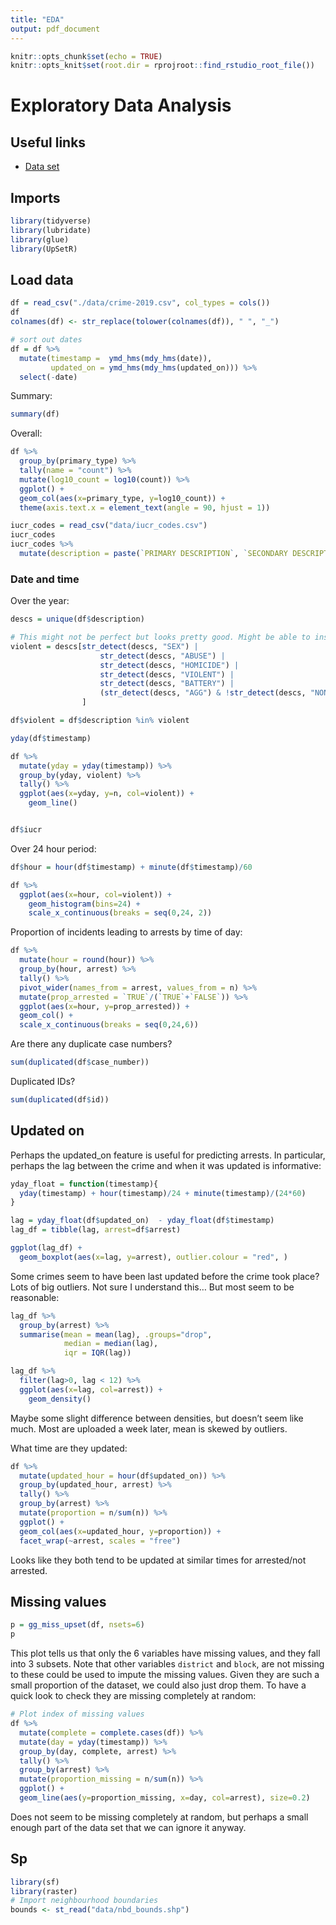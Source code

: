 ```yaml
---
title: "EDA"
output: pdf_document
---
```


```r
knitr::opts_chunk$set(echo = TRUE)
knitr::opts_knit$set(root.dir = rprojroot::find_rstudio_root_file())
```

# Exploratory Data Analysis

## Useful links
- [Data set](https://data.cityofchicago.org/Public-Safety/Crimes-2019/w98m-zvie)

## Imports
```r
library(tidyverse)
library(lubridate)
library(glue)
library(UpSetR)
```

## Load data
```r
df = read_csv("./data/crime-2019.csv", col_types = cols())
df
colnames(df) <- str_replace(tolower(colnames(df)), " ", "_")

# sort out dates
df = df %>%
  mutate(timestamp =  ymd_hms(mdy_hms(date)),
         updated_on = ymd_hms(mdy_hms(updated_on))) %>%
  select(-date)
```

Summary:
```r
summary(df)
```


Overall:
```r
df %>%
  group_by(primary_type) %>%
  tally(name = "count") %>%
  mutate(log10_count = log10(count)) %>%
  ggplot() +
  geom_col(aes(x=primary_type, y=log10_count)) +
  theme(axis.text.x = element_text(angle = 90, hjust = 1))
```

```r
iucr_codes = read_csv("data/iucr_codes.csv")
iucr_codes
iucr_codes %>%
  mutate(description = paste(`PRIMARY DESCRIPTION`, `SECONDARY DESCRIPTION`))
```


### Date and time
Over the year:
```r
descs = unique(df$description)

# This might not be perfect but looks pretty good. Might be able to instead use IUCR code?
violent = descs[str_detect(descs, "SEX") |
                    str_detect(descs, "ABUSE") |
                    str_detect(descs, "HOMICIDE") |
                    str_detect(descs, "VIOLENT") |
                    str_detect(descs, "BATTERY") |
                    (str_detect(descs, "AGG") & !str_detect(descs, "NON-AGG"))
                ]

df$violent = df$description %in% violent

yday(df$timestamp)

df %>%
  mutate(yday = yday(timestamp)) %>%
  group_by(yday, violent) %>%
  tally() %>%
  ggplot(aes(x=yday, y=n, col=violent)) +
    geom_line()


df$iucr
```


Over 24 hour period:
```r
df$hour = hour(df$timestamp) + minute(df$timestamp)/60

df %>%
  ggplot(aes(x=hour, col=violent)) +
    geom_histogram(bins=24) +
    scale_x_continuous(breaks = seq(0,24, 2))
```

Proportion of incidents leading to arrests by time of day:
```r
df %>%
  mutate(hour = round(hour)) %>%
  group_by(hour, arrest) %>%
  tally() %>%
  pivot_wider(names_from = arrest, values_from = n) %>%
  mutate(prop_arrested = `TRUE`/(`TRUE`+`FALSE`)) %>%
  ggplot(aes(x=hour, y=prop_arrested)) +
  geom_col() +
  scale_x_continuous(breaks = seq(0,24,6))
```

Are there any duplicate case numbers?
```r
sum(duplicated(df$case_number))
```
Duplicated IDs?
```r
sum(duplicated(df$id))
```
## Updated on
Perhaps the updated_on feature is useful for predicting arrests. In particular, perhaps the lag between the crime and when it was updated is informative:
```r
yday_float = function(timestamp){
  yday(timestamp) + hour(timestamp)/24 + minute(timestamp)/(24*60)
}

lag = yday_float(df$updated_on)  - yday_float(df$timestamp)
lag_df = tibble(lag, arrest=df$arrest)

ggplot(lag_df) +
  geom_boxplot(aes(x=lag, y=arrest), outlier.colour = "red", )
```
Some crimes seem to have been last updated before the crime took place? Lots of big outliers. Not sure I understand this... But most seem to be reasonable:
```r
lag_df %>%
  group_by(arrest) %>%
  summarise(mean = mean(lag), .groups="drop",
            median = median(lag),
            iqr = IQR(lag))
```

```r
lag_df %>%
  filter(lag>0, lag < 12) %>%
  ggplot(aes(x=lag, col=arrest)) +
    geom_density()
```
Maybe some slight difference between densities, but doesn't seem like much. Most are uploaded a week later, mean is skewed by outliers.


What time are they updated:
```r
df %>%
  mutate(updated_hour = hour(df$updated_on)) %>%
  group_by(updated_hour, arrest) %>%
  tally() %>%
  group_by(arrest) %>%
  mutate(proportion = n/sum(n)) %>%
  ggplot() +
  geom_col(aes(x=updated_hour, y=proportion)) +
  facet_wrap(~arrest, scales = "free")
```
Looks like they both tend to be updated at similar times for arrested/not arrested.

## Missing values

```r
p = gg_miss_upset(df, nsets=6)
p
```

This plot tells us that only the 6 variables have missing values, and they fall into 3 subsets. Note that other variables `district` and `block`, are not missing to these could be used to impute the missing values. Given they are such a small proportion of the dataset, we could also just drop them. To have a quick look to check they are missing completely at random:


```r
# Plot index of missing values
df %>%
  mutate(complete = complete.cases(df)) %>%
  mutate(day = yday(timestamp)) %>%
  group_by(day, complete, arrest) %>%
  tally() %>%
  group_by(arrest) %>%
  mutate(proportion_missing = n/sum(n)) %>%
  ggplot() +
  geom_line(aes(y=proportion_missing, x=day, col=arrest), size=0.2)
```
Does not seem to be missing completely at random, but perhaps a small enough part of the data set that we can ignore it anyway.

## Sp
```r
library(sf)
library(raster)
# Import neighbourhood boundaries
bounds <- st_read("data/nbd_bounds.shp")
```






